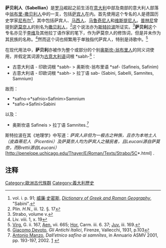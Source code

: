 '''萨贝利人（Sabellian）'''是[[罗马|罗马]]崛起之前生活在[[意大利|意大利]]中部及南部的意大利人部落中[[翁布里-撒贝利人|翁布里-撒贝利人]]中的一支，包括[[薩賓|萨宾人]]在内。首先使用这个专名的人是德国历史学家[[尼布尔|尼布尔]]<ref>vol. i. p. 91; [[威廉·史密斯_(辞书编纂家)|威廉·史密斯]], ''[[Dictionary_of_Greek_and_Roman_Geography|Dictionary of Greek and Roman Geography]]'', "Sabini".</ref>，其中包括萨宾人、[[马西人|马西人]]、[[马鲁奇尼人|马鲁奇尼人]]和[[维斯提尼人|维斯提尼人]]。[[老普林尼|普林尼]]曾提到[[萨莫奈人|萨莫奈人]]的别名为[[撒贝利人|撒贝利人]]，<ref>Plin. ''H.N.'', iii. 12. §. 17</ref>这个说法亦为[[斯特拉波|斯特拉波]]所证实。<ref>Strabo, volume v.</ref>'''萨贝利'''这个专名亦见于[[李维|李维]]及其他拉丁语作家的笔下，作为萨莫奈人的修饰词，但是并未作为其民族的名称。<ref>Liv. viii. 1, x. 19</ref>然而这个词也频繁用于单独指代萨宾人，特别是诗歌中。<ref>[[Virgil|Virg.]] G. ii. 167, [[The_Aeneid|Aen.]] vii. 665; [[Horace|Hor.]] Carm. iii. 6. 37; [[Juvenal|Juv.]] iii. 169.</ref>

在现代用法中，'''萨贝利'''亦被作为整个或部分的个别[[奥斯坎-翁布里人|奥斯坎-翁布里人]]的同义词使用，并假定其词源为[[古意大利语|古意大利语]]词根 *sabh-<ref>[[Giacomo_Devoto|Giacomo Devoto]], ''Gli Antichi Italici'', Firenze, Vallecchi, 1931, p.103</ref>：

* 古意大利语 - 印欧词根 *sabh- > 奥斯坎-翁布里语 *saf- (Safineis, Safinìm)
* 古意大利语 - 印欧词根 *sabh- > 拉丁语 sab- (Sabini, Sabelli, Samnites, Samnium)

故而：

* *safno->*safnio>Safinìm>Samnium
* *safio->Safini>Sabini

以及：

* 奥斯坎语 Safineis > 拉丁语 Samnites.<ref>[[Antonio_Manzo|Antonio Manzo]], ''Dall’etnico safīno ai samnītes'', in Annuario ASMV 2001, pp. 193-197, 2002. [http://asmvpiedimonte.altervista.org/Manzo_Antonio/Manzo_safineis.html] {{Wayback|url=http://asmvpiedimonte.altervista.org/Manzo_Antonio/Manzo_safineis.html |date=20110521094819 }}</ref>

斯特拉波在其《地理学》中写道：''萨宾人非但为一极古之种族，且亦为本地土人（皮森蒂尼人（Picentini）及萨莫奈人均为萨宾人之殖民者，且Leucani源自萨莫奈，而Brettii源自Leucani）''[http://penelope.uchicago.edu/Thayer/E/Roman/Texts/Strabo/5C*.html] {{Wayback|url=http://penelope.uchicago.edu/Thayer/E/Roman/Texts/Strabo/5C*.html |date=20190713122243 }}.

== 注释 ==
{{reflist}}

[[Category:歐洲古代族群|Category:歐洲古代族群]]
[[Category:義大利歷史|Category:義大利歷史]]